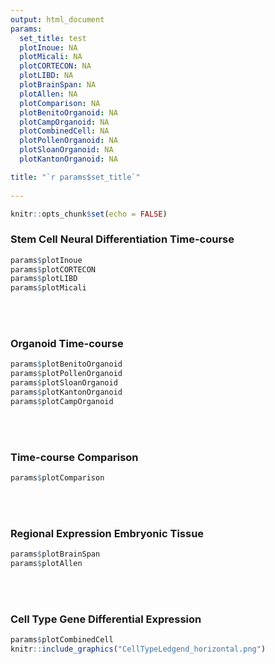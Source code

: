 ```yaml
---
output: html_document
params:
  set_title: test
  plotInoue: NA
  plotMicali: NA
  plotCORTECON: NA
  plotLIBD: NA
  plotBrainSpan: NA
  plotAllen: NA
  plotComparison: NA
  plotBenitoOrganoid: NA
  plotCampOrganoid: NA
  plotCombinedCell: NA
  plotPollenOrganoid: NA
  plotSloanOrganoid: NA
  plotKantonOrganoid: NA

title: "`r params$set_title`"
  
---
```


```r
knitr::opts_chunk$set(echo = FALSE)
```

### Stem Cell Neural Differentiation Time-course

```r

params$plotInoue
params$plotCORTECON
params$plotLIBD
params$plotMicali

```

\
\

### Organoid Time-course

```r
params$plotBenitoOrganoid
params$plotPollenOrganoid
params$plotSloanOrganoid
params$plotKantonOrganoid
params$plotCampOrganoid
```

\
\

### Time-course Comparison

```r
params$plotComparison
```

\
\

### Regional Expression Embryonic Tissue

```r

params$plotBrainSpan
params$plotAllen

```

\
\


### Cell Type Gene Differential Expression 

```r
params$plotCombinedCell
knitr::include_graphics("CellTypeLedgend_horizontal.png")
```


\
\
